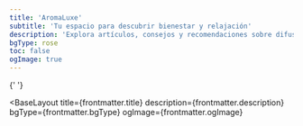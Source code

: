 ```yaml
---
title: 'AromaLuxe'
subtitle: 'Tu espacio para descubrir bienestar y relajación'
description: 'Explora artículos, consejos y recomendaciones sobre difusores de aromas y fragancias para el bienestar.'
bgType: rose
toc: false
ogImage: true
---
```



{' '}

<BaseLayout
  title={frontmatter.title}
  description={frontmatter.description}
  bgType={frontmatter.bgType}
  ogImage={frontmatter.ogImage}
>
  <VantaBackground />
  <StandardLayout>
    <RenderPost
      slot="article"
      pageToc={frontmatter.toc}
      collectionType="home"
      slug="index"
    />
  </StandardLayout>
</BaseLayout>
